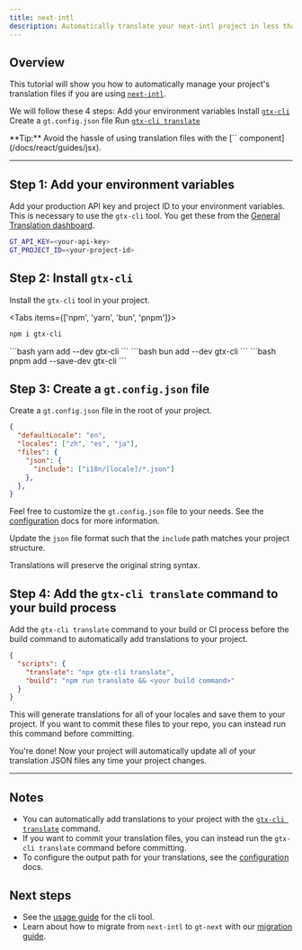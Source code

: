 ```yaml
---
title: next-intl
description: Automatically translate your next-intl project in less than 5 minutes
---
```


## Overview

This tutorial will show you how to automatically manage your project's translation files if you are using [`next-intl`](https://next-intl.dev/).

We will follow these 4 steps:
<Steps>
  <Step>
    Add your environment variables
  </Step>
  <Step>
    Install [`gtx-cli`](/docs/cli)
  </Step>
  <Step>
    Create a `gt.config.json` file
  </Step>
  <Step>
    Run [`gtx-cli translate`](/docs/cli/translate#translate-json)
  </Step>
</Steps>

<Callout>
  **Tip:**
  Avoid the hassle of using translation files with the [`<T>` component](/docs/react/guides/jsx).
</Callout>

---

## Step 1: Add your environment variables

Add your production API key and project ID to your environment variables.
This is necessary to use the `gtx-cli` tool.
You get these from the [General Translation dashboard](https://generaltranslation.com/dashboard).

```bash title=".env"
GT_API_KEY=<your-api-key>
GT_PROJECT_ID=<your-project-id>
```

## Step 2: Install `gtx-cli`

Install the `gtx-cli` tool in your project.

<Tabs items={['npm', 'yarn', 'bun', 'pnpm']}>
  <Tab value="npm">
  ```bash 
  npm i gtx-cli
  ``` 
  </Tab>
  <Tab value="yarn">
  ```bash 
  yarn add --dev gtx-cli
  ```
  </Tab>

  <Tab value="bun">
  ```bash 
  bun add --dev gtx-cli
  ```
  </Tab>
  <Tab value="pnpm">
  ```bash 
  pnpm add --save-dev gtx-cli
  ```
  </Tab>
</Tabs>

## Step 3: Create a `gt.config.json` file

Create a `gt.config.json` file in the root of your project.

```json title="gt.config.json" copy
{
  "defaultLocale": "en",
  "locales": ["zh", "es", "ja"],
  "files": {
    "json": {
      "include": ["i18n/[locale]/*.json"]
    },
  },
}
```
Feel free to customize the `gt.config.json` file to your needs. See the [configuration](/docs/cli/reference/config) docs for more information.

Update the `json` file format such that the `include` path matches your project structure.

<Callout>
  Translations will preserve the original string syntax.
</Callout>

## Step 4: Add the `gtx-cli translate` command to your build process

Add the `gtx-cli translate` command to your build or CI process before the build command to automatically add translations to your project.

```json title="package.json"
{
  "scripts": {
    "translate": "npx gtx-cli translate",
    "build": "npm run translate && <your build command>"
  }
}
```
This will generate translations for all of your locales and save them to your project.
If you want to commit these files to your repo, you can instead run this command before committing.


You're done! Now your project will automatically update all of your translation JSON files any time your project changes.

---

## Notes
 * You can automatically add translations to your project with the [`gtx-cli translate`](/docs/cli/translate#translate-json) command.
 * If you want to commit your translation files, you can instead run the `gtx-cli translate` command before committing.
 * To configure the output path for your translations, see the [configuration](/docs/cli/reference/config) docs.

## Next steps
 * See the [usage guide](/docs/cli/reference/usage) for the cli tool.
 * Learn about how to migrate from `next-intl` to `gt-next` with our [migration guide](/docs/next/guides/migration).